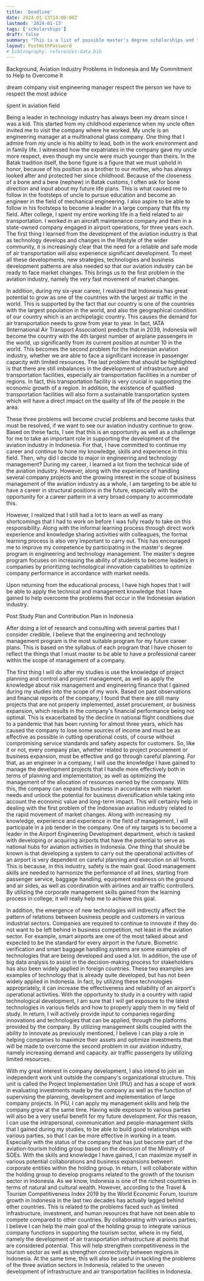 ```yaml
---
title: 'Deadline'
date: 2024-01-13T14:00:00Z
lastmod: '2024-01-13'
tags: ['scholarships']
draft: false
summary: "This is a list of possible master's degree scholarships and their deadlines."
layout: PostWithPassword
# bibliography: references-data.bib
---
```


Background, Aviation Industry Problems in Indonesia and My Commitment to Help to Overcome It

dream
company visit
engineering manager
respect
the person we have to respect the most
advice

spent in aviation field

Being a leader in technology industry has always been my dream since I was a kid. This started from my childhood experience when my uncle often invited me to visit the company where he worked. My uncle is an engineering manager at a multinational glass company. One thing that I admire from my uncle is his ability to lead, both in the work environment and in family life. I witnessed how the expatriates in the company gave my uncle more respect, even though my uncle were much younger than theirs. In the Batak tradition itself, the bone figure is a figure that we must uphold in honor, because of his position as a brother to our mother, who has always looked after and protected her since childhood. Because of the closeness of a bone and a bere (nephew) in Batak customs, I often ask for bone direction and input about my future life plans. This is what caused me to follow in the footsteps of uncle to pursue education and become an engineer in the field of mechanical engineering. I also aspire to be able to follow in his footsteps to become a leader in a large company that fits my field.
After college, I spent my entire working life in a field related to air transportation. I worked in an aircraft maintenance company and then in a state-owned company engaged in airport operations, for three years each. The first thing I learned from the development of the aviation industry is that as technology develops and changes in the lifestyle of the wider community, it is increasingly clear that the need for a reliable and safe mode of air transportation will also experience significant development. To meet all these developments, new strategies, technologies and business development patterns are also needed so that our aviation industry can be ready to face market changes. This brings us to the first problem in the aviation industry, namely the very fast movement of market changes.

In addition, during my six-year career, I realized that Indonesia has great potential to grow as one of the countries with the largest air traffic in the world. This is supported by the fact that our country is one of the countries with the largest population in the world, and also the geographical condition of our country which is an archipelagic country. This causes the demand for air transportation needs to grow from year to year. In fact, IATA (International Air Transport Association) predicts that in 2039, Indonesia will become the country with the 4th largest number of airplane passengers in the world, up significantly from its current position at number 10 in the world. This becomes the second problem for the Indonesian aviation industry, whether we are able to face a significant increase in passenger capacity with limited resources.
The last problem that should be highlighted is that there are still imbalances in the development of infrastructure and transportation facilities, especially air transportation facilities in a number of regions. In fact, this transportation facility is very crucial in supporting the economic growth of a region. In addition, the existence of qualified transportation facilities will also form a sustainable transportation system which will have a direct impact on the quality of life of the people in the area.

These three problems will become crucial problems and become tasks that must be resolved, if we want to see our aviation industry continue to grow. Based on these facts, I see that this is an opportunity as well as a challenge for me to take an important role in supporting the development of the aviation industry in Indonesia. For that, I have committed to continue my career and continue to hone my knowledge, skills and experience in this field. Then, why did I decide to major in engineering and technology management? During my career, I learned a lot from the technical side of the aviation industry. However, along with the experience of handling several company projects and the growing interest in the scope of business management of the aviation industry as a whole, I am targeting to be able to have a career in structural positions in the future, especially with the opportunity for a career pattern in a very broad company to accommodate this.

However, I realized that I still had a lot to learn as well as many shortcomings that I had to work on before I was fully ready to take on this responsibility. Along with the informal learning process through direct work experience and knowledge sharing activities with colleagues, the formal learning process is also very important to carry out. This has encouraged me to improve my competence by participating in the master's degree program in engineering and technology management. The master's degree program focuses on increasing the ability of students to become leaders in companies by prioritizing technological innovation capabilities to optimize company performance in accordance with market needs.

Upon returning from the educational process, I have high hopes that I will be able to apply the technical and management knowledge that I have gained to help overcome the problems that occur in the Indonesian aviation industry.

Post Study Plan and Contribution Plan in Indonesia

After doing a lot of research and consulting with several parties that I consider credible, I believe that the engineering and technology management program is the most suitable program for my future career plans. This is based on the syllabus of each program that I have chosen to reflect the things that I must master to be able to have a professional career within the scope of management of a company.

The first thing I will do after my studies is use the knowledge of project planning and control and project management, as well as apply the knowledge about risk management and engineering finance that I gained during my studies into the scope of my work. Based on past observations and financial reports of the company, I found that there are still many projects that are not properly implemented, asset procurement, or business expansion, which results in the company's financial performance being not optimal. This is exacerbated by the decline in national flight conditions due to a pandemic that has been running for almost three years, which has caused the company to lose some sources of income and must be as effective as possible in cutting operational costs, of course without compromising service standards and safety aspects for customers. So, like it or not, every company plan, whether related to project procurement or business expansion, must be effective and go through careful planning. For that, as an engineer in a company, I will use the knowledge I have gained to manage the development projects that I handle more effectively both in terms of planning and implementation, as well as optimizing the management of the allocation of resources owned by the company. With this, the company can expand its business in accordance with market needs and unlock the potential for business diversification while taking into account the economic value and long-term impact. This will certainly help in dealing with the first problem of the Indonesian aviation industry related to the rapid movement of market changes.
Along with increasing my knowledge, experience and experience in the field of management, I will participate in a job tender in the company. One of my targets is to become a leader in the Airport Engineering Development department, which is tasked with developing or acquiring airports that have the potential to serve as national hubs for aviation activities in Indonesia. One thing that should be known is that developing a system to carry out the operational activities of an airport is very dependent on careful planning and execution on all fronts. This is because, in this industry, safety is the main goal. Good management skills are needed to harmonize the performance of all lines, starting from passenger service, baggage handling, equipment readiness on the ground and air sides, as well as coordination with airlines and air traffic controllers. By utilizing the corporate management skills gained from the learning process in college, it will really help me to achieve this goal.

In addition, the emergence of new technologies will indirectly affect the pattern of relations between business people and customers in various industrial sectors. Companies are required to continue to innovate if they do not want to be left behind in business competition, not least in the aviation sector. For example, smart airports are one of the most talked about and expected to be the standard for every airport in the future. Biometric verification and smart baggage handling systems are some examples of technologies that are being developed and used a lot. In addition, the use of big data analysis to assist in the decision-making process for stakeholders has also been widely applied in foreign countries. These two examples are examples of technology that is already quite developed, but has not been widely applied in Indonesia. In fact, by utilizing these technologies appropriately, it can increase the effectiveness and reliability of an airport's operational activities. With the opportunity to study in a country with rapid technological development, I am sure that I will get exposure to the latest technologies in various fields and how to properly apply them in my field of study. In return, I will actively provide input to companies regarding innovations and technologies that can be applied, through the platforms provided by the company.
By utilizing management skills coupled with the ability to innovate as previously mentioned, I believe I can play a role in helping companies to maximize their assets and optimize investments that will be made to overcome the second problem in our aviation industry, namely increasing demand and capacity. air traffic passengers by utilizing limited resources.

With my great interest in company development, I also intend to join an independent work unit outside the company's organizational structure. This unit is called the Project Implementation Unit (PIU) and has a scope of work in evaluating investments made by the company as well as the function of supervising the planning, development and implementation of large company projects. In PIU, I can apply my management skills and help the company grow at the same time. Having wide exposure to various parties will also be a very useful benefit for my future development. For this reason, I can use the intrapersonal, communication and people-management skills that I gained during my studies, to be able to build good relationships with various parties, so that I can be more effective in working in a team. Especially with the status of the company that has just become part of the aviation-tourism holding group based on the decision of the Ministry of SOEs. With the skills and knowledge I have gained, I can maximize myself in various potential collaborations and business expansions between corporate entities within the holding group. In return, I will collaborate within the holding group to develop programs related to the growth of the tourism sector in Indonesia. As we know, Indonesia is one of the richest countries in terms of natural and cultural wealth. However, according to the Travel & Tourism Competitiveness Index 2019 by the World Economic Forum, tourism growth in Indonesia in the last two decades has actually lagged behind other countries. This is related to the problems faced such as limited infrastructure, investment, and human resources that have not been able to compete compared to other countries. By collaborating with various parties, I believe I can help the main goal of the holding group to integrate various company functions in supporting the tourism sector, where in my field, namely the development of air transportation infrastructure at points that are considered potential. This will help strengthen competitiveness in the tourism sector as well as strengthen connectivity between regions in Indonesia. At the same time, this will also be useful in tackling the problems of the three aviation sectors in Indonesia, related to the uneven development of infrastructure and air transportation facilities in Indonesia.
